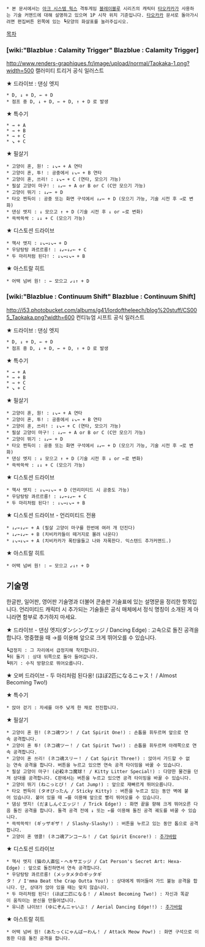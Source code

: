  * 본 문서에서는 [[아크 시스템 웍스]] 격투게임 [[블레이블루]] 시리즈의 캐릭터 [[타오카카]]가 사용하는 기술 커맨드에 대해 설명하고 있으며 1P 시작 위치 기준입니다. [[타오카카]] 문서로 돌아가시려면 편집버튼 왼쪽에 있는 ┗모양의 화살표를 눌러주십시오.

[[목차]]

=== [wiki:"Blazblue : Calamity Trigger" Blazblue : Calamity Trigger] ===
http://www.renders-graphiques.fr/image/upload/normal/Taokaka-1.png?width=500
캘러미티 트리거 공식 일러스트

★ 드라이브 : 댄싱 엣지
 * D, ↓ + D, ← + D
 * 점프 중 D, ↓ + D, ← + D, ↑ + D 로 발생

★ 특수기
 * → + A
 * → + B
 * → + C
 * ↘ + C

★ 필살기
 * 고양이 혼, 원! : ↓↘→ + A 연타
 * 고양이 혼, 투! : 공중에서 ↓↘→ + B 연타
 * 고양이 혼, 쓰리! : ↓↘→ + C (연타, 모으기 가능)
 * 필살 고양이 마구! : ↓↙← + A or B or C (C만 모으기 가능)
 * 고양이 뛰기 : ↓↙← + D
 * 타오 찐득이 : 공중 또는 화면 구석에서 ↓↙← + D (모으기 가능, 기술 시전 후 →로 변화)
 * 댄싱 엣지 : ↓ 모으고 ↑ + D (기술 시전 후 ↓ or ←로 변화)
 * 쓱싹쓱싹 : ↓↓ + C (모으기 가능)

★ 디스토션 드라이브
 * 헥사 엣지 : ↓↘→↓↘→ + D
 * 우당탕탕 콰르르릉! : ↓↙←↓↙← + C
 * 두 마리처럼 된다! : ↓↘→↓↘→ + B

★ 아스트랄 히트
 * 어택 넘버 원! : ← 모으고 ↙↓↑ + D

=== [wiki:"Blazblue : Continuum Shift" Blazblue : Continuum Shift] ===
http://i53.photobucket.com/albums/g41/lordoftheleech/blog%20stuff/CS005_Taokaka.png?width=600
컨티뉴엄 시프트 공식 일러스트

★ 드라이브 : 댄싱 엣지
 * D, ↓ + D, ← + D
 * 점프 중 D, ↓ + D, ← + D, ↑ + D 로 발생

★ 특수기
 * → + A
 * → + B
 * → + C
 * ↘ + C

★ 필살기
 * 고양이 혼, 원! : ↓↘→ + A 연타
 * 고양이 혼, 투! : 공중에서 ↓↘→ + B 연타
 * 고양이 혼, 쓰리! : ↓↘→ + C (연타, 모으기 가능)
 * 필살 고양이 마구! : ↓↙← + A or B or C (C만 모으기 가능)
 * 고양이 뛰기 : ↓↙← + D
 * 타오 찐득이 : 공중 또는 화면 구석에서 ↓↙← + D (모으기 가능, 기술 시전 후 →로 변화)
 * 댄싱 엣지 : ↓ 모으고 ↑ + D (기술 시전 후 ↓ or ←로 변화)
 * 쓱싹쓱싹 : ↓↓ + C (모으기 가능)

★ 디스토션 드라이브
 * 헥사 엣지 : ↓↘→↓↘→ + D (언리미티드 시 공중도 가능)
 * 우당탕탕 콰르르릉! : ↓↙←↓↙← + C
 * 두 마리처럼 된다! : ↓↘→↓↘→ + B

★ 디스토션 드라이브 - 언리미티드 전용
 * ↓↙←↓↙← + A (필살 고양이 마구를 한번에 여러 개 던진다) 
 * ↓↙←↓↙← + B (치비카카들이 떼거지로 몰려 나온다)
 * ↓↘→↓↘→ + A (치비카카가 폭탄을들고 나와 자폭한다. 익스텐드 추가커맨드.)

★ 아스트랄 히트
 * 어택 넘버 원! : ← 모으고 ↙↓↑ + D

== 기술명 ==
한글판, 일어판, 영어판 기술명과 더불어 콘솔판 기술표에 있는 설명문을 정리한 항목입니다. 언리미티드 캐릭터 시 추가되는 기술들은 공식 매체에서 정식 명칭이 소개된 게 아니라면 함부로 추가하지 마세요.

★ 드라이브 - 댄싱 엣지(ダンシングエッジ / Dancing Edge) : 고속으로 돌진 공격을 합니다. 명중했을 때 →를 이용해 앞으로 크게 뛰어오를 수 있습니다.
 ┗급정지 : 그 자리에서 급정지해 착지합니다.
 ┗뒤 돌기 : 상대 뒤쪽으로 돌아 들어갑니다.
 ┗뛰기 : 수직 방향으로 뛰어오릅니다.
★ 오버 드라이브 - 두 마리처럼 된다옹! (ほぼ2匹になるニャス！ / Almost Becoming Two!)

★ 특수기
 * 앉아 걷기 : 자세를 아주 낮게 한 채로 전진합니다.

★ 필살기
 * 고양이 혼 원! (ネコ魂ワン！ / Cat Spirit One!) : 손톱을 휘두르며 앞으로 연속 공격합니다.
 * 고양이 혼 투! (ネコ魂ツー！ / Cat Spirit Two!) : 손톱을 휘두르며 아래쪽으로 연속 공격합니다.
 * 고양이 혼 쓰리! (ネコ魂スリー！ / Cat Spirit Three!) : 앉아서 가드할 수 없는 연속 공격을 합니다. 버튼을 누르고 있으면 연속 공격 타이밍을 바꿀 수 있습니다.
 * 필살 고양이 마구! (必殺ネコ魔球！ / Kitty Litter Special!) : 다양한 물건을 던져 상대를 공격합니다. C판에서는 버튼을 누르고 있으면 공격 타이밍을 바꿀 수 있습니다.
 * 고양이 뛰기 (ねこっとび！ / Cat Jump!) : 앞으로 재빠르게 뛰어오릅니다.
 * 타오 찐득이 (タオぴったん / Sticky Kitty) : 버튼을 누르고 있는 동안 벽에 붙어 있습니다. 붙어 있을 때 →를 이용해 앞으로 빨리 뛰어오를 수 있습니다.
 * 댐싱 엣지! (だましんぐエッジ！ / Trick Edge!) : 화면 끝을 향해 크게 뛰어오른 다음 돌진 공격을 합니다. 돌격 공격 전에 ↓ 또는 ←를 이용해 돌진 공격 궤도를 바꿀 수 있습니다.
 * 쓱싹쓱싹! (ギッザギザ！ / Slashy-Slashy!) : 버튼을 누르고 있는 동안 톱으로 공격합니다.
 * 고양이 혼 앵콜! (ネコ魂アンコール！ / Cat Spirit Encore!) : [[추가바람]]

★ 디스토션 드라이브
 * 헥사 엣지 (猫の人直伝・ヘキサエッジ / Cat Person's Secret Art: Hexa-Edge) : 앞으로 돌진하면서 연속 공격합니다.
 * 우당탕탕 콰르르릉! (メッタメタのギッタギタ！ / I'mma Beat the Crap Outta You!) : 상대에게 뛰어들어 가드 불능 공격을 합니다. 단, 상대가 앉아 있을 때는 맞지 않습니다.
 * 두 마리처럼 된다! (ほぼ二匹になる！ / Almost Becoming Two!) : 자신과 똑같이 움직이는 분신을 만들어냅니다.
 * 유니존 냐이브! (ゆにぞんニャいぶ！ / Aerial Dancing Edge!!) : [[추가바람]]

★ 아스트랄 히트
 * 어택 넘버 원! (あたっくにゃんばーわん！ / Attack Meow Pow!) : 화면 구석으로 이동한 다음 돌진 공격을 합니다.
